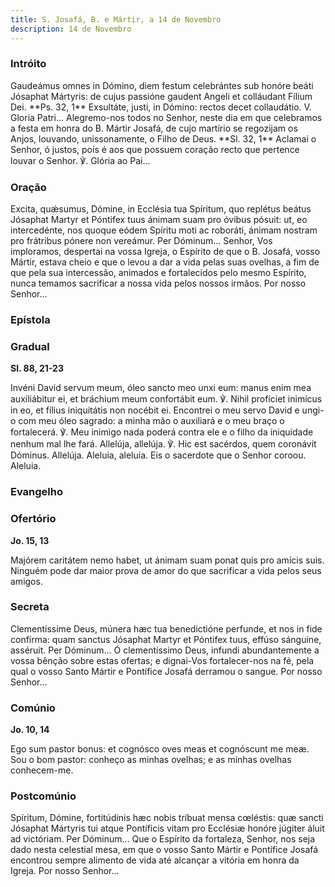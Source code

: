 ```yaml
---
title: S. Josafá, B. e Mártir, a 14 de Novembro
description: 14 de Novembro
---
```


### Intróito

<div class="side-by-side not-content">
  <span>
    Gaudeámus omnes in Dómino, diem festum celebrántes sub honóre beáti Jósaphat Mártyris: de cujus
    passióne gaudent Angeli et colláudant Fílium Dei. **Ps. 32, 1** Exsultáte, justi, in Dómino:
    rectos decet collaudátio. V. Gloria Patri...
  </span>
  <span>
    Alegremo-nos todos no Senhor, neste dia em que celebramos a festa em honra do B. Mártir Josafá,
    de cujo martírio se regozijam os Anjos, louvando, unissonamente, o Filho de Deus. **Sl. 32, 1**
    Aclamai o Senhor, ó justos, pois é aos que possuem coração recto que pertence louvar o Senhor.
    ℣. Glória ao Pai...
  </span>
</div>

### Oração

<div class="side-by-side not-content">
  <span>
    Excita, quǽsumus, Dómine, in Ecclésia tua Spíritum, quo replétus beátus Jósaphat Martyr et
    Póntifex tuus ánimam suam pro óvibus pósuit: ut, eo intercedénte, nos quoque eódem Spíritu moti
    ac roboráti, ánimam nostram pro frátribus pónere non vereámur. Per Dóminum...
  </span>
  <span>
    Senhor, Vos imploramos, despertai na vossa Igreja, o Espírito de que o B. Josafá, vosso Mártir,
    estava cheio e que o levou a dar a vida pelas suas ovelhas, a fim de que pela sua intercessão,
    animados e fortalecidos pelo mesmo Espírito, nunca temamos sacrificar a nossa vida pelos nossos
    irmãos. Por nosso Senhor...
  </span>
</div>

### Epístola


<LinkCard title="S. Tomás de Cantorbéry, B. e M." href="/missal/santos/12-29#epístola" />

### Gradual

**Sl. 88, 21-23**

<div class="side-by-side not-content">
  <span>
    Invéni David servum meum, óleo sancto meo unxi eum: manus enim mea auxiliábitur ei, et bráchium
    meum confortábit eum. ℣. Nihil profíciet inimícus in eo, et fílius iniquitátis non nocébit ei.
  </span>
  <span>
    Encontrei o meu servo David e ungi-o com meu óleo sagrado: a minha mão o auxiliará e o meu braço
    o fortalecerá. ℣. Meu inimigo nada poderá contra ele e o filho da iniquidade nenhum mal lhe
    fará.
  </span>
  <span>Allelúja, allelúja. ℣. Hic est sacérdos, quem coronávit Dóminus. Allelúja.</span>
  <span>Aleluia, aleluia. Eis o sacerdote que o Senhor coroou. Aleluia.</span>
</div>

### Evangelho

<LinkCard title="S. Tomás de Cantorbéry, B. e M." href="/missal/santos/12-29#evangelho" />

### Ofertório

**Jo. 15, 13**

<div class="side-by-side not-content">
  <span>Majórem caritátem nemo habet, ut ánimam suam ponat quis pro amícis suis.</span>
  <span>Ninguém pode dar maior prova de amor do que sacrificar a vida pelos seus amigos.</span>
</div>

### Secreta

<div class="side-by-side not-content">
  <span>
    Clementíssime Deus, múnera hæc tua benedictióne perfunde, et nos in fide confírma: quam sanctus
    Jósaphat Martyr et Póntifex tuus, effúso sánguine, asséruit. Per Dóminum...
  </span>
  <span>
    Ó clementíssimo Deus, infundi abundantemente a vossa bênção sobre estas ofertas; e dignai-Vos
    fortalecer-nos na fé, pela qual o vosso Santo Mártir e Pontífice Josafá derramou o sangue. Por
    nosso Senhor...
  </span>
</div>

### Comúnio

**Jo. 10, 14**

<div class="side-by-side not-content">
  <span>Ego sum pastor bonus: et cognósco oves meas et cognóscunt me meæ.</span>
  <span>Sou o bom pastor: conheço as minhas ovelhas; e as minhas ovelhas conhecem-me.</span>
</div>

### Postcomúnio

<div class="side-by-side not-content">
  <span>
    Spíritum, Dómine, fortitúdinis hæc nobis tríbuat mensa cœléstis: quæ sancti Jósaphat Mártyris
    tui atque Pontíficis vitam pro Ecclésiæ honóre júgiter áluit ad victóriam. Per Dóminum...
  </span>
  <span>
    Que o Espírito da fortaleza, Senhor, nos seja dado nesta celestial mesa, em que o vosso Santo
    Mártir e Pontífice Josafá encontrou sempre alimento de vida até alcançar a vitória em honra da
    Igreja. Por nosso Senhor...
  </span>
</div>
